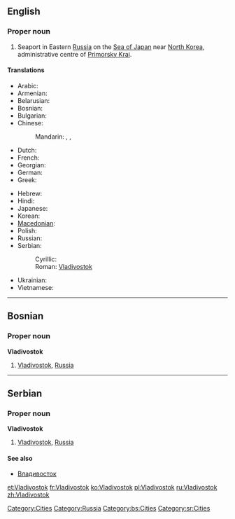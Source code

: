 ==English==
{{wikipedia}}

===Proper noun===
{{en-proper noun}}

# Seaport in Eastern [[Russia]] on the [[Sea of Japan]] near [[North Korea]], administrative centre of [[Primorsky Krai]].

====Translations====
{{trans-top|seaport in Russia}}
* Arabic: {{t|ar|فلاديفوستوك|m|tr=fladifustuuk|sc=Arab}}
* Armenian: {{t|hy|Վլադիվոստոկ|tr=Vladivostok|sc=Armn|xs=Armenian}}
* Belarusian: {{t|be|Уладзівасток|m|tr=Uladzivastók|sc=Cyrl}}
* Bosnian: {{t-|bs|Vladivostok|m}}
* Bulgarian: {{t|bg|Владивосток|m|tr=Vladivostók|sc=Cyrl}}
* Chinese:
*: Mandarin: {{t|zh|符拉迪沃斯托克|tr=Fúlādíwòsītuōkè|sc=Hani}},  {{t|zh|海參崴|sc=Hani}},  {{t|zh|海参崴|tr=Hǎishēnwǎi|sc=Hani}}
* Dutch: {{t-|nl|Vladivostok}}
* French: {{t+|fr|Vladivostok|m}}
* Georgian: {{t|ka|ვლადივოსტოკი|sc=Geor}}
* German: {{t-|de|Wladiwostok|n}}
* Greek: {{t|el|Βλαδιβοστόκ|tr=Vladivostók|sc=Grek}}
{{trans-mid}}
* Hebrew: {{t|he|ולדיווסטוק|sc=Hebr}}
* Hindi: {{t|hi|व्लादिवोस्तोक|sc=Deva}}
* Japanese: {{t-|ja|ウラジオストク|tr=Urajiosutoku|sc=Jpan}}
* Korean: {{t|ko|블라디보스토크|tr=Beulladiboseutokeu|sc=Kore}}
* [[Macedonian]]: {{t-|mk|Владивосток|m|tr=Vladivóstok|sc=Cyrl|xs=Macedonian}}
* Polish: {{t-|pl|Władywostok|m}}
* Russian: {{t+|ru|Владивосток|m|tr=Vladivostók|sc=Cyrl}}
* Serbian:
*: Cyrillic: {{t-|sr|Владивосток|m|sc=Cyrl}}
*: Roman: [[Vladivostok#Serbian|Vladivostok]] {{m}}
* Ukrainian: {{t|uk|Владивосток|m|tr=Vladyvostók|sc=Cyrl}}
* Vietnamese: {{t|vi|Vladivostok}}
{{trans-bottom}}

[[Category:Cities]]
[[Category:Russia]]

----

==Bosnian==

===Proper noun===
'''Vladivostok''' {{m}}

# [[Vladivostok#English|Vladivostok]], [[Russia]]

[[Category:bs:Cities]]

----

==Serbian==

===Proper noun===
'''Vladivostok''' {{m}}

# [[Vladivostok#English|Vladivostok]], [[Russia]]

====See also====
* [[Владивосток#Serbian|Владивосток]]

[[Category:sr:Cities]]

[[et:Vladivostok]]
[[fr:Vladivostok]]
[[ko:Vladivostok]]
[[pl:Vladivostok]]
[[ru:Vladivostok]]
[[zh:Vladivostok]]